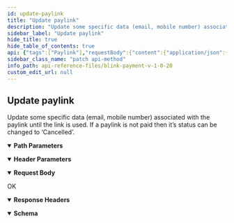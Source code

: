 ```yaml
---
id: update-paylink
title: "Update paylink"
description: "Update some specific data (email, mobile number) associated with the paylink until the link is used. If a paylink is not paid  then it’s status can be changed to ‘Cancelled’."
sidebar_label: "Update paylink"
hide_title: true
hide_table_of_contents: true
api: {"tags":["Paylink"],"requestBody":{"content":{"application/json":{"schema":{"type":"object","x-examples":{"Example 1":{"email":"testdemo@yopmail.com"}},"properties":{"email":{"type":"string","description":"Email address\n"},"mobile_number":{"type":"string","x-stoplight":{"id":"bqhxtsn7d67ew"},"description":"Customer mobile number\n"},"status":{"type":"string","x-stoplight":{"id":"l9bytelovaw7t"},"description":"Paylink status\n"}}}}}},"parameters":[{"name":"Authorization","in":"header","description":"The authorization token","schema":{"type":"string"},"example":"Bearer eyJ0eXAiOiJKV1QiLCJhbG..."},{"name":"paylink_id","in":"path","description":"The paylink ID","schema":{"type":"string"},"required":true}],"responses":{"200":{"description":"OK","headers":{},"content":{"application/json":{"schema":{"type":"object","properties":{"id":{"type":"integer"},"status":{"type":"string"},"created_by":{"type":"string"},"amount":{"type":"integer"},"currency":{"type":"string"},"transaction_type":{"type":"string"},"customer_name":{"type":"string"},"customer_email":{"type":"string"},"phone_number":{"type":"string"},"payment_method":{"type":"array","items":{"type":"string"}},"is_decide_amount":{"type":"boolean"},"notes":{"type":"string"}}},"examples":{"Example 1":{"value":{"id":123,"status":"Unpaid","created_by":"Test developer","amount":1,"currency":"GBP","transaction_type":"SALE","customer_name":"Demo Customer","customer_email":"demo123@gmail.com","phone_number":"2374993932","payment_method":["credt-card","open-banking"],"is_decide_amount":true,"notes":"test"}}}}}}},"description":"Update some specific data (email, mobile number) associated with the paylink until the link is used. If a paylink is not paid  then it’s status can be changed to ‘Cancelled’.","operationId":"update-paylink","method":"patch","path":"/api/paylink/v1/paylinks/{paylink_id}","servers":[{"url":"https://secure.blinkpayment.co.uk"},{"url":"https://gateway2.blinkpayment.co.uk"}],"security":[{"access_token":[]}],"securitySchemes":{"access_token":{"name":"Authorization","type":"apiKey","in":"header","description":"All requests apart from /api/pay/v1/tokens require an authorization header in the form of a bearer access_token. See the token endpoint documentation for further information."}},"jsonRequestBodyExample":{"email":"string","mobile_number":"string","status":"string"},"info":{"title":"Blink Payment v1.0.20","description":"Blink Payment API Docs","version":"1.0.0","contact":{"name":"Blink Payment","email":"developers@blinkpayment.co.uk","url":"blinkpayment.co.uk"},"license":{"name":"MIT License","url":"https://opensource.org/licenses/MIT"}},"postman":{"name":"Update paylink","description":{"content":"Update some specific data (email, mobile number) associated with the paylink until the link is used. If a paylink is not paid  then it’s status can be changed to ‘Cancelled’.","type":"text/plain"},"url":{"path":["api","paylink","v1","paylinks",":paylink_id"],"host":["{{baseUrl}}"],"query":[],"variable":[{"disabled":false,"description":{"content":"(Required) The paylink ID","type":"text/plain"},"type":"any","value":"","key":"paylink_id"}]},"header":[{"key":"Content-Type","value":"application/json"},{"key":"Accept","value":"application/json"}],"method":"PATCH","body":{"mode":"raw","raw":"\"\"","options":{"raw":{"language":"json"}}}}}
sidebar_class_name: "patch api-method"
info_path: api-reference-files/blink-payment-v-1-0-20
custom_edit_url: null
---
```



## Update paylink



Update some specific data (email, mobile number) associated with the paylink until the link is used. If a paylink is not paid  then it’s status can be changed to ‘Cancelled’.

<details style={{"marginBottom":"1rem"}} data-collapsed={false} open={true}><summary style={{}}><strong>Path Parameters</strong></summary><div><ul><ParamsItem className={"paramsItem"} param={{"name":"paylink_id","in":"path","description":"The paylink ID","schema":{"type":"string"},"required":true}}></ParamsItem></ul></div></details><details style={{"marginBottom":"1rem"}} data-collapsed={false} open={true}><summary style={{}}><strong>Header Parameters</strong></summary><div><ul><ParamsItem className={"paramsItem"} param={{"name":"Authorization","in":"header","description":"The authorization token","schema":{"type":"string"},"example":"Bearer eyJ0eXAiOiJKV1QiLCJhbG..."}}></ParamsItem></ul></div></details><MimeTabs><TabItem label={"application/json"} value={"application/json-schema"}><details style={{}} data-collapsed={false} open={true}><summary style={{"textAlign":"left"}}><strong>Request Body</strong></summary><div style={{"textAlign":"left","marginLeft":"1rem"}}></div><ul style={{"marginLeft":"1rem"}}><SchemaItem collapsible={false} name={"email"} required={false} schemaName={"string"} qualifierMessage={undefined} schema={{"type":"string","description":"Email address\n"}}></SchemaItem><SchemaItem collapsible={false} name={"mobile_number"} required={false} schemaName={"string"} qualifierMessage={undefined} schema={{"type":"string","x-stoplight":{"id":"bqhxtsn7d67ew"},"description":"Customer mobile number\n"}}></SchemaItem><SchemaItem collapsible={false} name={"status"} required={false} schemaName={"string"} qualifierMessage={undefined} schema={{"type":"string","x-stoplight":{"id":"l9bytelovaw7t"},"description":"Paylink status\n"}}></SchemaItem></ul></details></TabItem></MimeTabs><div><ApiTabs><TabItem label={"200"} value={"200"}><div>

OK

</div><details style={{"textAlign":"left","marginBottom":"1rem"}} data-collaposed={true} open={false}><summary style={{}}><strong>Response Headers</strong></summary><ul style={{"marginLeft":"1rem"}}></ul></details><div><MimeTabs schemaType={"response"}><TabItem label={"application/json"} value={"application/json"}><SchemaTabs><TabItem label={"Schema"} value={"Schema"}><details style={{}} data-collapsed={false} open={true}><summary style={{"textAlign":"left"}}><strong>Schema</strong></summary><div style={{"textAlign":"left","marginLeft":"1rem"}}></div><ul style={{"marginLeft":"1rem"}}><SchemaItem collapsible={false} name={"id"} required={false} schemaName={"integer"} qualifierMessage={undefined} schema={{"type":"integer"}}></SchemaItem><SchemaItem collapsible={false} name={"status"} required={false} schemaName={"string"} qualifierMessage={undefined} schema={{"type":"string"}}></SchemaItem><SchemaItem collapsible={false} name={"created_by"} required={false} schemaName={"string"} qualifierMessage={undefined} schema={{"type":"string"}}></SchemaItem><SchemaItem collapsible={false} name={"amount"} required={false} schemaName={"integer"} qualifierMessage={undefined} schema={{"type":"integer"}}></SchemaItem><SchemaItem collapsible={false} name={"currency"} required={false} schemaName={"string"} qualifierMessage={undefined} schema={{"type":"string"}}></SchemaItem><SchemaItem collapsible={false} name={"transaction_type"} required={false} schemaName={"string"} qualifierMessage={undefined} schema={{"type":"string"}}></SchemaItem><SchemaItem collapsible={false} name={"customer_name"} required={false} schemaName={"string"} qualifierMessage={undefined} schema={{"type":"string"}}></SchemaItem><SchemaItem collapsible={false} name={"customer_email"} required={false} schemaName={"string"} qualifierMessage={undefined} schema={{"type":"string"}}></SchemaItem><SchemaItem collapsible={false} name={"phone_number"} required={false} schemaName={"string"} qualifierMessage={undefined} schema={{"type":"string"}}></SchemaItem><SchemaItem collapsible={false} name={"payment_method"} required={false} schemaName={"string[]"} qualifierMessage={undefined} schema={{"type":"array","items":{"type":"string"}}}></SchemaItem><SchemaItem collapsible={false} name={"is_decide_amount"} required={false} schemaName={"boolean"} qualifierMessage={undefined} schema={{"type":"boolean"}}></SchemaItem><SchemaItem collapsible={false} name={"notes"} required={false} schemaName={"string"} qualifierMessage={undefined} schema={{"type":"string"}}></SchemaItem></ul></details></TabItem><TabItem label={"Example (from schema)"} value={"Example (from schema)"}><ResponseSamples responseExample={"{\n  \"id\": 0,\n  \"status\": \"string\",\n  \"created_by\": \"string\",\n  \"amount\": 0,\n  \"currency\": \"string\",\n  \"transaction_type\": \"string\",\n  \"customer_name\": \"string\",\n  \"customer_email\": \"string\",\n  \"phone_number\": \"string\",\n  \"payment_method\": [\n    \"string\"\n  ],\n  \"is_decide_amount\": true,\n  \"notes\": \"string\"\n}"} language={"json"}></ResponseSamples></TabItem><TabItem label={"Example 1"} value={"Example 1"}><ResponseSamples responseExample={"{\n  \"id\": 123,\n  \"status\": \"Unpaid\",\n  \"created_by\": \"Test developer\",\n  \"amount\": 1,\n  \"currency\": \"GBP\",\n  \"transaction_type\": \"SALE\",\n  \"customer_name\": \"Demo Customer\",\n  \"customer_email\": \"demo123@gmail.com\",\n  \"phone_number\": \"2374993932\",\n  \"payment_method\": [\n    \"credt-card\",\n    \"open-banking\"\n  ],\n  \"is_decide_amount\": true,\n  \"notes\": \"test\"\n}"} language={"json"}></ResponseSamples></TabItem></SchemaTabs></TabItem></MimeTabs></div></TabItem></ApiTabs></div>
      